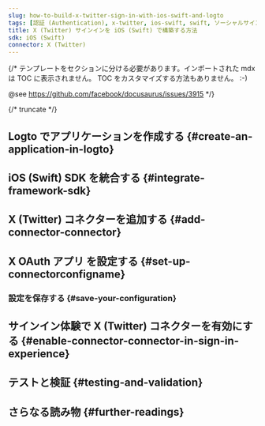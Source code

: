 ```yaml
---
slug: how-to-build-x-twitter-sign-in-with-ios-swift-and-logto
tags: [認証 (Authentication), x-twitter, ios-swift, swift, ソーシャルサインイン, サインイン, ログイン]
title: X (Twitter) サインインを iOS (Swift) で構築する方法
sdk: iOS (Swift)
connector: X (Twitter)
---
```


{/*
  テンプレートをセクションに分ける必要があります。インポートされた mdx は TOC に表示されません。
  TOC をカスタマイズする方法もありません。 :-)

  @see https://github.com/facebook/docusaurus/issues/3915
*/}




{/* truncate */}

<Intro connector={connector} sdk="iOS (Swift)" link="https://developer.apple.com/ios" />

## Logto でアプリケーションを作成する \{#create-an-application-in-logto}

<CreateApplication type="Native app" framework="iOS (Swift)" />

## iOS (Swift) SDK を統合する \{#integrate-framework-sdk}

<IntegrateSdk />

## X (Twitter) コネクターを追加する \{#add-connector-connector}

<AddSocialConnector connector={connector} framework="iOS (Swift)" />

## X OAuth アプリ を設定する \{#set-up-connectorconfigname}

<ConnectorGuide />

### 設定を保存する \{#save-your-configuration}

<SaveYourConfiguration connector={connector} />

## サインイン体験で X (Twitter) コネクターを有効にする \{#enable-connector-connector-in-sign-in-experience}

<EnableSocialConnector connector={connector} />

## テストと検証 \{#testing-and-validation}

<TestingAndValidation connector={connector} sdk="iOS (Swift)" />

## さらなる読み物 \{#further-readings}

<FurtherReadings />